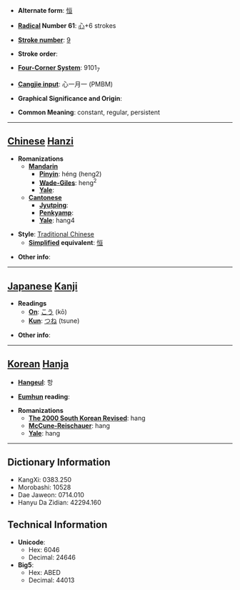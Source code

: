 * '''Alternate form''': [[恒]]

* '''[[Wiktionary:Chinese radical index| Radical]] Number 61''': [[Wiktionary:Chinese radical index 心|心]]+6 strokes

* '''[[Wiktionary:Chinese total strokes index|Stroke number]]''': [[Wiktionary:Chinese total strokes index 9|9]]

* '''Stroke order''': 

* '''[[Wiktionary:Chinese four corner index|Four-Corner System]]''': 9101<sub>7</sub>

* '''[[Wiktionary:Chinese Cangjie index|Cangjie input]]''': 心一月一 (PMBM)

* '''Graphical Significance and Origin''': 

* '''Common Meaning''': constant, regular, persistent

----

== [[Chinese]] [[Hanzi]] ==

* '''Romanizations'''
** '''[[Mandarin]]'''
*** '''[[Pinyin]]''': héng (heng2)
*** '''[[Wade-Giles]]''': heng<sup>2</sup>
*** '''[[Yale]]''': 
** '''[[Cantonese]]'''
*** '''[[Jyutping]]''':
*** '''[[Penkyamp]]''': 
*** '''[[Yale]]''': hang4

* '''Style''': [[Traditional Chinese]] 
** '''[[Simplified Chinese|Simplified]] equivalent''': [[恒]]

* '''Other info''': 

----

== [[Japanese]] [[Kanji]] ==

* '''Readings'''
** '''[[On]]''': [[こう]] (kō)
** '''[[Kun]]''': [[つね]] (tsune)

* '''Other info''':  

----

== [[Korean]] [[Hanja]] ==

* '''[[Hangeul]]''': 항

* '''[[Eumhun]] reading''': 

* '''Romanizations'''
** '''[[The 2000 South Korean Revised Romanization|The 2000 South Korean Revised]]''': hang
** '''[[McCune-Reischauer]]''': hang
** '''[[Yale]]''': hang

----

== Dictionary Information ==

* KangXi: 0383.250
* Morobashi: 10528
* Dae Jaweon: 0714.010
* Hanyu Da Zidian: 42294.160

== Technical Information ==

* '''Unicode''':
** Hex: 6046
** Decimal: 24646
* '''Big5''':
** Hex: ABED
** Decimal: 44013